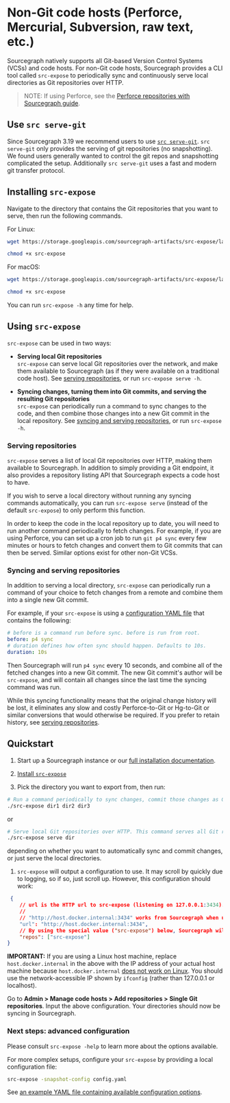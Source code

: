 # Non-Git code hosts (Perforce, Mercurial, Subversion, raw text, etc.)

Sourcegraph natively supports all Git-based Version Control Systems (VCSs) and code hosts. For non-Git code hosts, Sourcegraph provides a CLI tool called `src-expose` to periodically sync and continuously serve local directories as Git repositories over HTTP.

>NOTE: If using Perforce, see the [Perforce repositories with Sourcegraph guide](/admin/repo/perforce).

## Use `src serve-git`

Since Sourcegraph 3.19 we recommend users to use [`src serve-git`](/admin/code_hosts/src_serve_git). `src serve-git` only provides the serving of git repositories (no snapshotting). We found users generally wanted to control the git repos and snapshotting complicated the setup. Additionally `src serve-git` uses a fast and modern git transfer protocol.

## Installing `src-expose`

Navigate to the directory that contains the Git repositories that you want to serve, then run the following commands.

For Linux:

```bash
wget https://storage.googleapis.com/sourcegraph-artifacts/src-expose/latest/linux-amd64/src-expose

chmod +x src-expose
```

For macOS:

```bash
wget https://storage.googleapis.com/sourcegraph-artifacts/src-expose/latest/darwin-amd64/src-expose

chmod +x src-expose
```

You can run `src-expose -h` any time for help.

## Using `src-expose`

`src-expose` can be used in two ways:

- **Serving local Git repositories**<br/>
`src-expose` can serve local Git repositories over the network, and make them available to Sourcegraph (as if they were available on a traditional code host). See [serving repositories](#serving-repositories), or run `src-expose serve -h`.

- **Syncing changes, turning them into Git commits, and serving the resulting Git repositories**<br/>
`src-expose` can periodically run a command to sync changes to the code, and then combine those changes into a new Git commit in the local repository. See [syncing and serving repositories](#syncing-and-serving-repositories), or run `src-expose -h`.

### Serving repositories

`src-expose` serves a list of local Git repositories over HTTP, making them available to Sourcegraph. In addition to simply providing a Git endpoint, it also provides a repository listing API that Sourcegraph expects a code host to have.

If you wish to serve a local directory without running any syncing commands automatically, you can run `src-expose serve` (instead of the default `src-expose`) to only perform this function.

In order to keep the code in the local repository up to date, you will need to run another command periodically to fetch changes. For example, if you are using Perforce, you can set up a cron job to run `git p4 sync` every few minutes or hours to fetch changes and convert them to Git commits that can then be served. Similar options exist for other non-Git VCSs.

### Syncing and serving repositories

In addition to serving a local directory, `src-expose` can periodically run a command of your choice to fetch changes from a remote and combine them into a single new Git commit.

For example, if your `src-expose` is using a [configuration YAML file](#next-steps--advanced-configuration) that contains the following:

```yaml
# before is a command run before sync. before is run from root.
before: p4 sync
# duration defines how often sync should happen. Defaults to 10s.
duration: 10s
```

Then Sourcegraph will run `p4 sync` every 10 seconds, and combine all of the fetched changes into a new Git commit. The new Git commit's author will be `src-expose`, and will contain all changes since the last time the syncing command was run.

While this syncing functionality means that the original change history will be lost, it eliminates any slow and costly Perforce-to-Git or Hg-to-Git or similar conversions that would otherwise be required. If you prefer to retain history, see [serving repositories](#serving-repositories).

## Quickstart

1. Start up a Sourcegraph instance or our [full installation documentation](/admin/deploy/).

1. [Install `src-expose`](#installing-src-expose)

1. Pick the directory you want to export from, then run:

```bash
# Run a command periodically to sync changes, commit those changes as Git commits, and serve over HTTP.
./src-expose dir1 dir2 dir3
```

or

```bash
# Serve local Git repositories over HTTP. This command serves all Git repositories at the provided directory.
./src-expose serve dir
```

depending on whether you want to automatically sync and commit changes, or just serve the local directories.

1. `src-expose` will output a configuration to use. It may scroll by quickly due to logging, so if so, just scroll up. However, this configuration should work:

```json
 {
    // url is the HTTP url to src-expose (listening on 127.0.0.1:3434). url should be reachable by Sourcegraph.
    //
    // "http://host.docker.internal:3434" works from Sourcegraph when using Docker for Desktop.
    "url": "http://host.docker.internal:3434",
    // By using the special value ("src-expose") below, Sourcegraph will pull all of the repositories that src-expose is serving.
    "repos": ["src-expose"]
}
```

**IMPORTANT:** If you are using a Linux host machine, replace `host.docker.internal` in the above with the IP address of your actual host machine because `host.docker.internal` [does not work on Linux](https://github.com/docker/for-linux/issues/264). You should use the network-accessible IP shown by `ifconfig` (rather than 127.0.0.1 or localhost).

Go to **Admin > Manage code hosts > Add repositories > Single Git repositories**. Input the above configuration. Your directories should now be syncing in Sourcegraph.

### Next steps: advanced configuration

Please consult `src-expose -help` to learn more about the options available.

For more complex setups, configure your `src-expose` by providing a local configuration file:

```bash
src-expose -snapshot-config config.yaml
```

See [an example YAML file containing available configuration options](https://github.com/sourcegraph/sourcegraph-public-snapshot/blob/main/dev/src-expose/examples/example.yaml).
